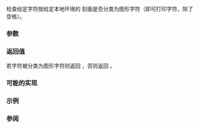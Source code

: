 {{cpp/title|isgraph{{small|(std::locale)}}}}
{{cpp/locale/navbar}}
{{ddcl|header=locale|
template&lt; class CharT &gt;
bool isgraph( CharT ch, const locale&amp; loc );
}}

检查给定字符按给定本地环境的 {{lc|std::ctype}} 刻面是否分类为图形字符（即可打印字符，除了空格）。

===参数===
{{par begin}}
{{par|ch|字符}}
{{par|loc|本地环境}}
{{par end}}

===返回值===
若字符被分类为图形字符则返回 {{c|true}}，否则返回 {{c|false}}。

===可能的实现===
{{eq fun
|1=
template&lt;class CharT&gt;
bool isgraph(CharT ch, const std::locale&amp; loc)
{
    return std::use_facet&lt;std::ctype&lt;CharT&gt;&gt;(loc).is(std::ctype_base::graph, ch);
}
}}

===示例===
{{example
|演示以不同本地环境使用 {{tt|isgraph()}}（OS 限定）。
|code=
#include &lt;iostream&gt;
#include &lt;locale&gt;

int main()
{
    const wchar_t c = L'\u2a0c'; // 四重积分

    std::locale loc1("C");
    std::cout &lt;&lt; "isgraph('⨌', C 本地环境) 返回 "
               &lt;&lt; std::boolalpha &lt;&lt; std::isgraph(c, loc1) &lt;&lt; '\n';

    std::locale loc2("en_US.UTF-8");
    std::cout &lt;&lt; "isgraph('⨌', Unicode 本地环境) 返回 "
              &lt;&lt; std::boolalpha &lt;&lt; std::isgraph(c, loc2) &lt;&lt; '\n';
}
|p=true
|output=
isgraph('⨌', C 本地环境) 返回 false
isgraph('⨌', Unicode 本地环境) 返回 true
}}

===参阅===
{{dsc begin}}
{{dsc inc|cpp/string/byte/dsc isgraph}}
{{dsc inc|cpp/string/wide/dsc iswgraph}}
{{dsc end}}

{{langlinks|de|en|es|fr|it|ja|pt|ru}}